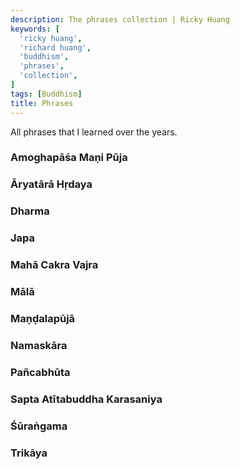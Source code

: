 ```yaml
---
description: The phrases collection | Ricky Huang
keywords: [
  'ricky huang',
  'richard huang',
  'buddhism',
  'phrases',
  'collection',
]
tags: [Buddhism]
title: Phrases
---
```



<Welcome />

All phrases that I learned over the years.

<Ahvana />

### Amoghapāśa Maṇi Pūja
<AmoghapasaManiPuja />

### Āryatārā Hṛdaya
<AryaTara />

<AryaTaraAstaghoraTaraniSutra />
<AryaTaraSataksara />
<AryaTaraSvaPratijnaNama />
<Avalokitesvara />
<CatvaryApramanani />
<DhanadaTara />

### Dharma
<Dharma />

<EkadasamukhaLokesvara />

### Japa
<Japa />

### Mahā Cakra Vajra
<MahaCakraVajra />

<MahamaniVipulavimana />

### Mālā
<Mala />

### Maṇḍalapūjā
<MandalaPuja />

### Namaskāra
<Namaskara />

### Pañcabhūta
<Pancabhuta />

<PancaMahaDharani />
<Parinamana />
<PrajnaParamita />
<Pratityasamutpada />
<RaktaTara />
<RatnadhvajaParikrama />

### Sapta Atītabuddha Karasaniya
<SaptaAtitaBuddhaKarasaniya />

<SaranagamanaCittotpada />
<SitaTara />
<Sukhavativyuha />

### Śūraṅgama
<Surangama />

### Trikāya
<Trikaya />

<TrimulaSarana />
<VairocanaSarvaKataDanaVidhih />
<Vajragita />
<Vasuratna />
<VimalaUsnisa />
